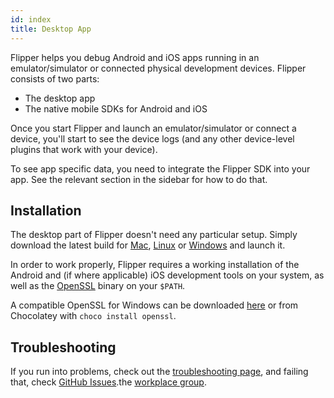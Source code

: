 ```yaml
---
id: index
title: Desktop App
---
```



Flipper helps you debug Android and iOS apps running in an emulator/simulator or connected physical development devices. Flipper consists of two parts:

- The desktop app
- The native mobile SDKs for Android and iOS

Once you start Flipper and launch an emulator/simulator or connect a device, you'll start to see the device logs (and any other device-level plugins that work with your device).

To see app specific data, you need to integrate the Flipper SDK into your app. See the relevant section in the sidebar for how to do that.

## Installation

<OssOnly>

The desktop part of Flipper doesn't need any particular setup. Simply download the latest build for [Mac](https://www.facebook.com/fbflipper/public/mac), [Linux](https://www.facebook.com/fbflipper/public/linux) or [Windows](https://www.facebook.com/fbflipper/public/windows) and launch it.

In order to work properly, Flipper requires a working installation of the Android and (if where applicable) iOS development tools on your system, as well as the [OpenSSL](https://www.openssl.org) binary on your `$PATH`.

A compatible OpenSSL for Windows can be downloaded [here](https://slproweb.com/products/Win32OpenSSL.html) or from Chocolatey with `choco install openssl`.

</OssOnly>
<FbInternalOnly>

<FbInstallation />

</FbInternalOnly>

## Troubleshooting

If you run into problems, check out the [troubleshooting page](../troubleshooting.mdx), and failing that, check <OssOnly>[GitHub Issues](https://github.com/facebook/flipper/issues).</OssOnly><FbInternalOnly>the [workplace group](https://fb.workplace.com/groups/230455004101832/).</FbInternalOnly>
